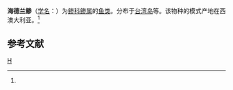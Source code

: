 {{Speciesbox 
| taxon = Caranx hedlandensis
| authority = (Whitley, 1933)<ref name='id7290'>{{cite web| url =http://www.bioinfo.cn/db05/BjdwSpecies.php?action=view&id=7290| title =海德兰鲹| work =《中国动物物种编目数据库》| publisher =中国科学院微生物研究所| author =中国科学院动物研究所| accessdate =2009-04-16| deadurl =yes| archiveurl =https://web.archive.org/web/20160305010043/http://www.bioinfo.cn/db05/BjdwSpecies.php?action=view&id=7290| archivedate =2016-03-05}}</ref>
}}

'''海德兰鲹'''（[[学名|学名]]：{{lang|la|''Caranx hedlandensis''}}）为[[鲹科|鲹科]][[鲹属|鲹属]]的[[鱼类|鱼类]]。分布于[[台湾岛|台湾岛]]等。该物种的模式产地在西澳大利亚。<ref name='id7290'/>

== 参考文献 ==
{{reflist}}

{{Taxonbar|from=Q11150763}}

[[Category:鲹属|H]]